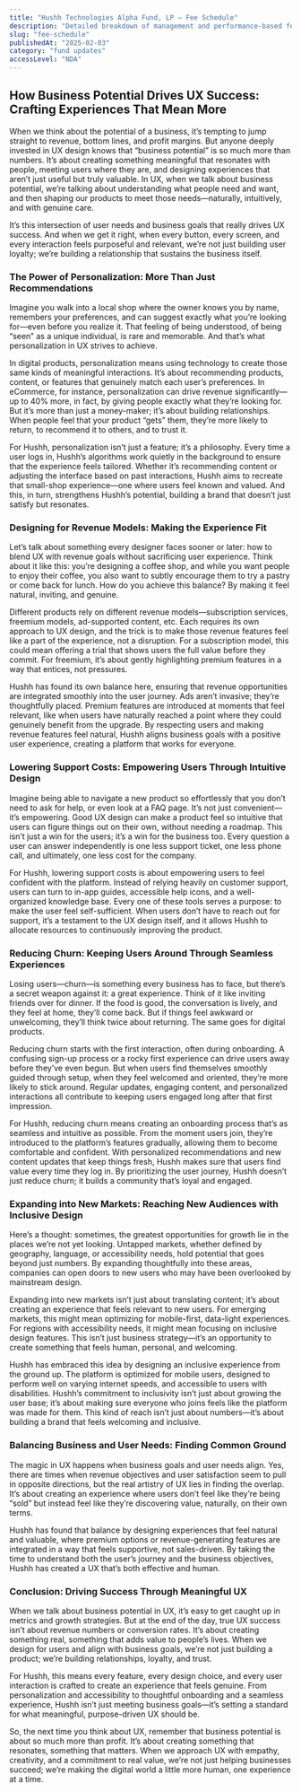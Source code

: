 ```yaml
---
title: "Hushh Technologies Alpha Fund, LP – Fee Schedule"
description: "Detailed breakdown of management and performance-based fees for Limited Partners."
slug: "fee-schedule"
publishedAt: "2025-02-03"
category: "fund updates"
accessLevel: "NDA"
---
```


## How Business Potential Drives UX Success: Crafting Experiences That Mean More

When we think about the potential of a business, it’s tempting to jump straight to revenue, bottom lines, and profit margins. But anyone deeply invested in UX design knows that “business potential” is so much more than numbers. It’s about creating something meaningful that resonates with people, meeting users where they are, and designing experiences that aren’t just useful but truly valuable. In UX, when we talk about business potential, we’re talking about understanding what people need and want, and then shaping our products to meet those needs—naturally, intuitively, and with genuine care.

It’s this intersection of user needs and business goals that really drives UX success. And when we get it right, when every button, every screen, and every interaction feels purposeful and relevant, we’re not just building user loyalty; we’re building a relationship that sustains the business itself.

### The Power of Personalization: More Than Just Recommendations

Imagine you walk into a local shop where the owner knows you by name, remembers your preferences, and can suggest exactly what you’re looking for—even before you realize it. That feeling of being understood, of being “seen” as a unique individual, is rare and memorable. And that’s what personalization in UX strives to achieve.

In digital products, personalization means using technology to create those same kinds of meaningful interactions. It’s about recommending products, content, or features that genuinely match each user’s preferences. In eCommerce, for instance, personalization can drive revenue significantly—up to 40% more, in fact, by giving people exactly what they’re looking for. But it’s more than just a money-maker; it’s about building relationships. When people feel that your product “gets” them, they’re more likely to return, to recommend it to others, and to trust it.

For Hushh, personalization isn’t just a feature; it’s a philosophy. Every time a user logs in, Hushh’s algorithms work quietly in the background to ensure that the experience feels tailored. Whether it’s recommending content or adjusting the interface based on past interactions, Hushh aims to recreate that small-shop experience—one where users feel known and valued. And this, in turn, strengthens Hushh’s potential, building a brand that doesn’t just satisfy but resonates.

### Designing for Revenue Models: Making the Experience Fit

Let’s talk about something every designer faces sooner or later: how to blend UX with revenue goals without sacrificing user experience. Think about it like this: you’re designing a coffee shop, and while you want people to enjoy their coffee, you also want to subtly encourage them to try a pastry or come back for lunch. How do you achieve this balance? By making it feel natural, inviting, and genuine.

Different products rely on different revenue models—subscription services, freemium models, ad-supported content, etc. Each requires its own approach to UX design, and the trick is to make those revenue features feel like a part of the experience, not a disruption. For a subscription model, this could mean offering a trial that shows users the full value before they commit. For freemium, it’s about gently highlighting premium features in a way that entices, not pressures.

Hushh has found its own balance here, ensuring that revenue opportunities are integrated smoothly into the user journey. Ads aren’t invasive; they’re thoughtfully placed. Premium features are introduced at moments that feel relevant, like when users have naturally reached a point where they could genuinely benefit from the upgrade. By respecting users and making revenue features feel natural, Hushh aligns business goals with a positive user experience, creating a platform that works for everyone.

### Lowering Support Costs: Empowering Users Through Intuitive Design

Imagine being able to navigate a new product so effortlessly that you don’t need to ask for help, or even look at a FAQ page. It’s not just convenient—it’s empowering. Good UX design can make a product feel so intuitive that users can figure things out on their own, without needing a roadmap. This isn’t just a win for the users; it’s a win for the business too. Every question a user can answer independently is one less support ticket, one less phone call, and ultimately, one less cost for the company.

For Hushh, lowering support costs is about empowering users to feel confident with the platform. Instead of relying heavily on customer support, users can turn to in-app guides, accessible help icons, and a well-organized knowledge base. Every one of these tools serves a purpose: to make the user feel self-sufficient. When users don’t have to reach out for support, it’s a testament to the UX design itself, and it allows Hushh to allocate resources to continuously improving the product.

### Reducing Churn: Keeping Users Around Through Seamless Experiences

Losing users—churn—is something every business has to face, but there’s a secret weapon against it: a great experience. Think of it like inviting friends over for dinner. If the food is good, the conversation is lively, and they feel at home, they’ll come back. But if things feel awkward or unwelcoming, they’ll think twice about returning. The same goes for digital products.

Reducing churn starts with the first interaction, often during onboarding. A confusing sign-up process or a rocky first experience can drive users away before they’ve even begun. But when users find themselves smoothly guided through setup, when they feel welcomed and oriented, they’re more likely to stick around. Regular updates, engaging content, and personalized interactions all contribute to keeping users engaged long after that first impression.

For Hushh, reducing churn means creating an onboarding process that’s as seamless and intuitive as possible. From the moment users join, they’re introduced to the platform’s features gradually, allowing them to become comfortable and confident. With personalized recommendations and new content updates that keep things fresh, Hushh makes sure that users find value every time they log in. By prioritizing the user journey, Hushh doesn’t just reduce churn; it builds a community that’s loyal and engaged.

### Expanding into New Markets: Reaching New Audiences with Inclusive Design

Here’s a thought: sometimes, the greatest opportunities for growth lie in the places we’re not yet looking. Untapped markets, whether defined by geography, language, or accessibility needs, hold potential that goes beyond just numbers. By expanding thoughtfully into these areas, companies can open doors to new users who may have been overlooked by mainstream design.

Expanding into new markets isn’t just about translating content; it’s about creating an experience that feels relevant to new users. For emerging markets, this might mean optimizing for mobile-first, data-light experiences. For regions with accessibility needs, it might mean focusing on inclusive design features. This isn’t just business strategy—it’s an opportunity to create something that feels human, personal, and welcoming.

Hushh has embraced this idea by designing an inclusive experience from the ground up. The platform is optimized for mobile users, designed to perform well on varying internet speeds, and accessible to users with disabilities. Hushh’s commitment to inclusivity isn’t just about growing the user base; it’s about making sure everyone who joins feels like the platform was made for them. This kind of reach isn’t just about numbers—it’s about building a brand that feels welcoming and inclusive.

### Balancing Business and User Needs: Finding Common Ground

The magic in UX happens when business goals and user needs align. Yes, there are times when revenue objectives and user satisfaction seem to pull in opposite directions, but the real artistry of UX lies in finding the overlap. It’s about creating an experience where users don’t feel like they’re being “sold” but instead feel like they’re discovering value, naturally, on their own terms.

Hushh has found that balance by designing experiences that feel natural and valuable, where premium options or revenue-generating features are integrated in a way that feels supportive, not sales-driven. By taking the time to understand both the user’s journey and the business objectives, Hushh has created a UX that’s both effective and human.

### Conclusion: Driving Success Through Meaningful UX

When we talk about business potential in UX, it’s easy to get caught up in metrics and growth strategies. But at the end of the day, true UX success isn’t about revenue numbers or conversion rates. It’s about creating something real, something that adds value to people’s lives. When we design for users and align with business goals, we’re not just building a product; we’re building relationships, loyalty, and trust.

For Hushh, this means every feature, every design choice, and every user interaction is crafted to create an experience that feels genuine. From personalization and accessibility to thoughtful onboarding and a seamless experience, Hushh isn’t just meeting business goals—it’s setting a standard for what meaningful, purpose-driven UX should be.

So, the next time you think about UX, remember that business potential is about so much more than profit. It’s about creating something that resonates, something that matters. When we approach UX with empathy, creativity, and a commitment to real value, we’re not just helping businesses succeed; we’re making the digital world a little more human, one experience at a time.